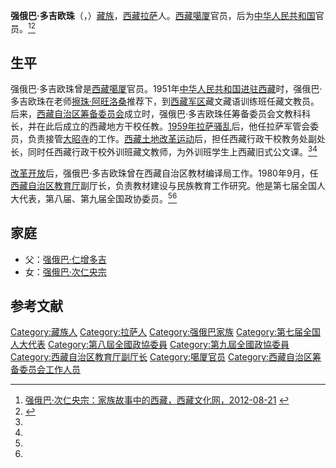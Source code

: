 '''强俄巴·多吉欧珠'''（{{bo|z=བྱང་ངོས་པ་རྡོ་རྗེ་དངོས་གྲུབ་|w=byang ngos pa rdo rje dngos grub}}，{{bd|1928年|||}}）[[藏族|藏族]]，[[西藏|西藏]][[拉萨|拉萨]]人。[[西藏|西藏]][[噶厦|噶厦]]官员，后为[[中华人民共和国|中华人民共和国]]官员。<ref name=xzwhw>[http://www.tibetculture.net/2012zjxh/lszc/201212/t20121224_1837250.html 强俄巴·次仁央宗：家族故事中的西藏，西藏文化网，2012-08-21] {{webarchive|url=https://web.archive.org/web/20150417192332/http://www.tibetculture.net/2012zjxh/lszc/201212/t20121224_1837250.html |date=2015-04-17 }}</ref><ref name=rmw>{{Cite web |url=http://politics.people.com.cn/GB/14562/14962438.html |title=雪域脊梁：强俄巴·多吉欧珠 见证西藏60年教育跨越发展，人民网，2011-06-18 |accessdate=2015-04-17 |archive-date=2016-03-04 |archive-url=https://web.archive.org/web/20160304091449/http://politics.people.com.cn/GB/14562/14962438.html |dead-url=no }}</ref>

==生平==
强俄巴·多吉欧珠曾是[[西藏|西藏]][[噶厦|噶厦]]官员。1951年[[西藏和平解放|中华人民共和国进驻西藏]]时，强俄巴·多吉欧珠在老师[[擦珠·阿旺洛桑|擦珠·阿旺洛桑]]推荐下，到[[西藏军区|西藏军区]]藏文藏语训练班任藏文教员。后来，[[西藏自治区筹备委员会|西藏自治区筹备委员会]]成立时，强俄巴·多吉欧珠任筹备委员会文教科科长，并在此后成立的西藏地方干校任教。[[1959年藏区骚乱|1959年拉萨骚乱]]后，他任拉萨军管会委员，负责接管[[大昭寺|大昭寺]]的工作。[[西藏土地改革运动|西藏土地改革运动]]后，担任西藏行政干校教务处副处长，同时任西藏行政干校外训班藏文教师，为外训班学生上西藏旧式公文课。<ref name=xzwhw/><ref name=rmw/>

[[改革开放|改革开放]]后，强俄巴·多吉欧珠曾在西藏自治区教材编译局工作。1980年9月，任[[西藏自治区教育厅|西藏自治区教育厅]]副厅长，负责教材建设与民族教育工作研究。他是第七届全国人大代表，第八届、第九届全国政协委员。<ref name=xzwhw/><ref name=rmw/>

==家庭==
*父：[[强俄巴·仁增多吉|强俄巴·仁增多吉]]
*女：[[强俄巴·次仁央宗|强俄巴·次仁央宗]]

==参考文献==
{{reflist}}

[[Category:藏族人|Category:藏族人]]
[[Category:拉萨人|Category:拉萨人]]
[[Category:强俄巴家族|Category:强俄巴家族]]
[[Category:第七届全国人大代表|Category:第七届全国人大代表]]
[[Category:第八屆全國政協委員|Category:第八屆全國政協委員]]
[[Category:第九屆全國政協委員|Category:第九屆全國政協委員]]
[[Category:西藏自治区教育厅副厅长|Category:西藏自治区教育厅副厅长]]
[[Category:噶厦官员|Category:噶厦官员]]
[[Category:西藏自治区筹备委员会工作人员|Category:西藏自治区筹备委员会工作人员]]